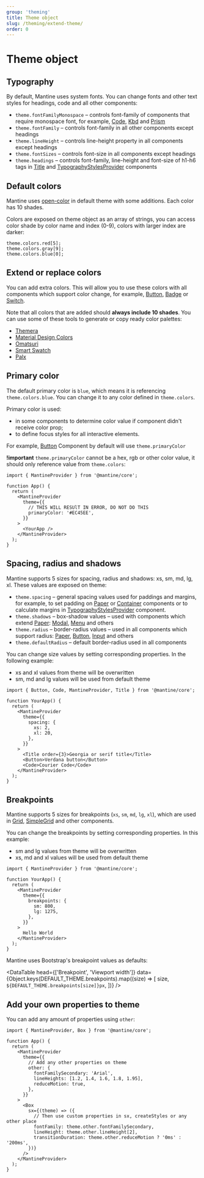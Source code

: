 ```yaml
---
group: 'theming'
title: Theme object
slug: /theming/extend-theme/
order: 0
---
```



# Theme object

## Typography

By default, Mantine uses system fonts. You can change fonts and other text styles for headings, code and all other components:

- `theme.fontFamilyMonospace` – controls font-family of components that require monospace font, for example, [Code](/core/code/), [Kbd](/core/kbd/) and [Prism](/others/prism/)
- `theme.fontFamily` – controls font-family in all other components except headings
- `theme.lineHeight` – controls line-height property in all components except headings
- `theme.fontSizes` – controls font-size in all components except headings
- `theme.headings` – controls font-family, line-height and font-size of h1-h6 tags in [Title](/core/title/) and [TypographyStylesProvider](/core/typography-styles-provider/) components

<Demo data={ThemeDemos.themeFontsExtend} />

## Default colors

Mantine uses [open-color](https://yeun.github.io/open-color/) in default theme with some additions.
Each color has 10 shades.

Colors are exposed on theme object as an array of strings,
you can access color shade by color name and index (0-9), colors with larger index are darker:

```tsx
theme.colors.red[5];
theme.colors.gray[9];
theme.colors.blue[0];
```

<ThemeColors />

## Extend or replace colors

You can add extra colors. This will allow you to use these colors with all components which support color change,
for example, [Button](/core/button/), [Badge](/core/badge/) or [Switch](/core/switch/).

Note that all colors that are added should **always include 10 shades**.
You can use some of these tools to generate or copy ready color palettes:

- [Themera](https://themera.vercel.app/)
- [Material Design Colors](https://www.materialui.co/colors)
- [Omatsuri](https://omatsuri.app/color-shades-generator)
- [Smart Swatch](https://smart-swatch.netlify.app/)
- [Palx](https://palx.jxnblk.com/)

<Demo data={ThemeDemos.themeColorsExtend} />

## Primary color

The default primary color is `blue`, which means it is referencing `theme.colors.blue`.
You can change it to any color defined in `theme.colors`.

Primary color is used:

- in some components to determine color value if component didn't receive color prop;
- to define focus styles for all interactive elements.

For example, [Button](/core/button/) Component by default will use `theme.primaryColor`

<Demo data={ThemeDemos.primaryColor} />

**!important** `theme.primaryColor` cannot be a hex, rgb or other color value,
it should only reference value from `theme.colors`:

```tsx
import { MantineProvider } from '@mantine/core';

function App() {
  return (
    <MantineProvider
      theme={{
        // THIS WILL RESUlT IN ERROR, DO NOT DO THIS
        primaryColor: '#EC45EE',
      }}
    >
      <YourApp />
    </MantineProvider>
  );
}
```

## Spacing, radius and shadows

Mantine supports 5 sizes for spacing, radius and shadows: xs, sm, md, lg, xl.
These values are exposed on theme:

- `theme.spacing` – general spacing values used for paddings and margins, for example, to set padding on [Paper](/core/paper/) or [Container](/core/container/) components or to calculate margins in [TypographyStylesProvider](/core/typography-styles-provider/) component.
- `theme.shadows` – box-shadow values – used with components which extend [Paper](/core/paper/): [Modal](/core/modal/), [Menu](/core/menu/) and others
- `theme.radius` – border-radius values – used in all components which support radius: [Paper](/core/paper/), [Button](/core/button/), [Input](/core/input/) and others
- `theme.defaultRadius` – default border-radius used in all components

You can change size values by setting corresponding properties. In the following example:

- xs and xl values from theme will be overwritten
- sm, md and lg values will be used from default theme

```tsx
import { Button, Code, MantineProvider, Title } from '@mantine/core';

function YourApp() {
  return (
    <MantineProvider
      theme={{
        spacing: {
          xs: 2,
          xl: 20,
        },
      }}
    >
      <Title order={3}>Georgia or serif title</Title>
      <Button>Verdana button</Button>
      <Code>Courier Code</Code>
    </MantineProvider>
  );
}
```

## Breakpoints

Mantine supports 5 sizes for breakpoints (`xs`, `sm`, `md`, `lg`, `xl`), which are used in [Grid](/core/grid/), [SimpleGrid](/core/simple-grid/) and other components.

You can change the breakpoints by setting corresponding properties.
In this example:

- sm and lg values from theme will be overwritten
- xs, md and xl values will be used from default theme

```tsx
import { MantineProvider } from '@mantine/core';

function YourApp() {
  return (
    <MantineProvider
      theme={{
        breakpoints: {
          sm: 800,
          lg: 1275,
        },
      }}
    >
      Hello World
    </MantineProvider>
  );
}
```

Mantine uses Bootstrap's breakpoint values as defaults:

<DataTable
  head={['Breakpoint', 'Viewport width']}
  data={Object.keys(DEFAULT_THEME.breakpoints).map((size) => [
    size,
    `${DEFAULT_THEME.breakpoints[size]}px`,
  ])}
/>

## Add your own properties to theme

You can add any amount of properties using `other`:

```tsx
import { MantineProvider, Box } from '@mantine/core';

function App() {
  return (
    <MantineProvider
      theme={{
        // Add any other properties on theme
        other: {
          fontFamilySecondary: 'Arial',
          lineHeights: [1.2, 1.4, 1.6, 1.8, 1.95],
          reduceMotion: true,
        },
      }}
    >
      <Box
        sx={(theme) => ({
          // Then use custom properties in sx, createStyles or any other place
          fontFamily: theme.other.fontFamilySecondary,
          lineHeight: theme.other.lineHeight[2],
          transitionDuration: theme.other.reduceMotion ? '0ms' : '200ms',
        })}
      />
    </MantineProvider>
  );
}
```
